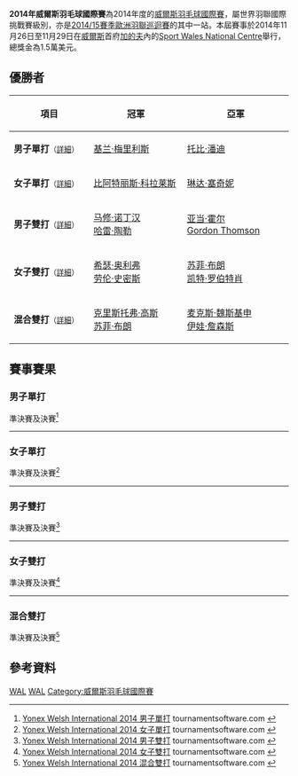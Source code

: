 {{noteTA|G1=Badminton
|1=zh-cn:加的夫;zh-hk:卡迪夫;zh-tw:卡地夫}}
{{infobox badminton event
|name           = 2014年威爾斯羽毛球國際賽
|image          = 
|size           = 
|caption        =
|dates          = 2014年11月26日－11月29日
|number_edition = 
|level          = 4A
|prize_money    = 1.5萬美元
|location       = {{WAL}}[[加的夫|加的夫]]
|venue          = Sport Wales National Centre
|previous       = 2013年威爾斯羽毛球國際賽 
|next           = 2015年威爾斯羽毛球國際賽
}}
'''2014年威爾斯羽毛球國際賽'''為2014年度的[[威爾斯羽毛球國際賽|威爾斯羽毛球國際賽]]，屬世界羽聯國際挑戰賽級別，亦是[[2014/15賽季歐洲羽聯巡迴賽|2014/15賽季歐洲羽聯巡迴賽]]的其中一站。本屆賽事於2014年11月26日至11月29日在[[威爾斯|威爾斯]]首府[[加的夫|加的夫]]內的[[Sport_Wales_National_Centre|Sport Wales National Centre]]舉行，總獎金為1.5萬美元。

== 優勝者 ==
{| class=wikitable style="font-size:small"
!width="200"|項目
!width="250"|冠軍
!width="250"|亞軍
|-
|'''男子單打'''<small>（[[#男子單打|詳細]]）</small>
|{{flagicon|SCO}} [[基兰·梅里利斯|基兰·梅里利斯]]
|{{flagicon|ENG}} [[托比·潘迪|托比·潘迪]]
|-
|'''女子單打'''<small>（[[#女子單打|詳細]]）</small>
|{{flagicon|ESP}} [[比阿特丽斯·科拉莱斯|比阿特丽斯·科拉莱斯]]
|{{flagicon|BUL}} [[琳达·塞奇妮|琳达·塞奇妮]]
|-
|'''男子雙打'''<small>（[[#男子雙打|詳細]]）</small>
|{{flagicon|ENG}} [[马修·诺丁汉|马修·诺丁汉]]<br/>{{flagicon|ENG}} [[哈雷·陶勒|哈雷·陶勒]]
|{{flagicon|SCO}} [[亚当·霍尔|亚当·霍尔]]<br/>{{flagicon|SCO}} [[Gordon_Thomson|Gordon Thomson]]
|-
|'''女子雙打'''<small>（[[#女子雙打|詳細]]）</small>
|{{flagicon|ENG}} [[希瑟·奥利弗|希瑟·奥利弗]]<br/>{{flagicon|ENG}} [[劳伦·史密斯|劳伦·史密斯]]
|{{flagicon|ENG}} [[苏菲·布朗|苏菲·布朗]]<br/>{{flagicon|ENG}} [[凯特·罗伯特肖|凯特·罗伯特肖]]
|-
|'''混合雙打'''<small>（[[#混合雙打|詳細]]）</small>
|{{flagicon|ENG}} [[克里斯托弗·高斯|克里斯托弗·高斯]]<br/>{{flagicon|ENG}} [[苏菲·布朗|苏菲·布朗]]
|{{flagicon|GER}} [[麦克斯·魏斯基申|麦克斯·魏斯基申]]<br/>{{flagicon|GER}} [[伊娃·詹森斯|伊娃·詹森斯]]
|}

== 賽事賽果 ==
=== 男子單打 ===
;準決賽及決賽<ref name="MS">[http://bwf.tournamentsoftware.com/sport/draw.aspx?id=8E473910-26C3-4B8D-A67B-E782409078E6&draw=2 Yonex Welsh International 2014 男子單打] tournamentsoftware.com {{en}}</ref>
{{4TeamBracket-Tennis3-v2
| team-width=200
| RD1-seed1=
| RD1-team1='''{{flagicon|ENG}} [[托比·潘迪|托比·潘迪]]
| RD1-score1-1='''22
| RD1-score1-2='''21
| RD1-score1-3=
| RD1-seed2=8
| RD1-team2={{nowrap|{{flagicon|SLO}} [[伊斯托克·乌特鲁萨|伊斯托克·乌特鲁萨]]}}
| RD1-score2-1=20
| RD1-score2-2=17
| RD1-score2-3=

| RD1-seed3=
| RD1-team3='''{{flagicon|SCO}} [[基兰·梅里利斯|基兰·梅里利斯]]
| RD1-score3-1='''21
| RD1-score3-2='''21
| RD1-score3-3=
| RD1-seed4=
| RD1-team4={{flagicon|AUT}} [[马蒂亚斯·阿尔默|马蒂亚斯·阿尔默]]
| RD1-score4-1=15
| RD1-score4-2=16
| RD1-score4-3=

| RD2-seed1=
| RD2-team1={{flagicon|ENG}} [[托比·潘迪|托比·潘迪]]
| RD2-score1-1=15
| RD2-score1-2=10
| RD2-score1-3=
| RD2-seed2=
| RD2-team2='''{{flagicon|SCO}} [[基兰·梅里利斯|基兰·梅里利斯]]
| RD2-score2-1='''21
| RD2-score2-2='''21
| RD2-score2-3=
}}
----

=== 女子單打 ===
;準決賽及決賽<ref name="WS">[http://bwf.tournamentsoftware.com/sport/draw.aspx?id=8E473910-26C3-4B8D-A67B-E782409078E6&draw=4 Yonex Welsh International 2014 女子單打] {{Wayback|url=http://bwf.tournamentsoftware.com/sport/draw.aspx?id=8E473910-26C3-4B8D-A67B-E782409078E6&draw=4 |date=20191215075855 }} tournamentsoftware.com {{en}}</ref>
{{4TeamBracket-Tennis3-v2
| team-width=200
| RD1-seed1=1
| RD1-team1='''{{nowrap|{{flagicon|ESP}} [[比阿特丽斯·科拉莱斯|比阿特丽斯·科拉莱斯]]}}
| RD1-score1-1='''21
| RD1-score1-2='''21
| RD1-score1-3=
| RD1-seed2=4
| RD1-team2={{flagicon|IND}} [[萨伊利·拉内|萨伊利·拉内]]
| RD1-score2-1=11
| RD1-score2-2=13
| RD1-score2-3=

| RD1-seed3=3
| RD1-team3={{flagicon|ENG}} [[方丹·米卡·查普曼|方丹·米卡·查普曼]]
| RD1-score3-1=19
| RD1-score3-2='''21
| RD1-score3-3=16
| RD1-seed4=2
| RD1-team4='''{{flagicon|BUL}} [[琳达·塞奇妮|琳达·塞奇妮]]
| RD1-score4-1='''21
| RD1-score4-2=12
| RD1-score4-3='''21

| RD2-seed1=1
| RD2-team1='''{{nowrap|{{flagicon|ESP}} [[比阿特丽斯·科拉莱斯|比阿特丽斯·科拉莱斯]]}}
| RD2-score1-1=10
| RD2-score1-2='''21
| RD2-score1-3='''21
| RD2-seed2=2
| RD2-team2={{flagicon|BUL}} [[琳达·塞奇妮|琳达·塞奇妮]]
| RD2-score2-1='''21
| RD2-score2-2=13
| RD2-score2-3=13
}}
----

=== 男子雙打 ===
;準決賽及決賽<ref name="MD">[http://bwf.tournamentsoftware.com/sport/draw.aspx?id=8E473910-26C3-4B8D-A67B-E782409078E6&draw=6 Yonex Welsh International 2014 男子雙打] {{Wayback|url=http://bwf.tournamentsoftware.com/sport/draw.aspx?id=8E473910-26C3-4B8D-A67B-E782409078E6&draw=6 |date=20191215082938 }} tournamentsoftware.com {{en}}</ref>
{{4TeamBracket-Tennis3-v2
| team-width=200
| RD1-seed1=
| RD1-team1='''{{flagicon|ENG}} [[马修·诺丁汉|马修·诺丁汉]]<br/> {{flagicon|ENG}} [[哈雷·陶勒|哈雷·陶勒]]
| RD1-score1-1='''21
| RD1-score1-2='''21
| RD1-score1-3=
| RD1-seed2=5
| RD1-team2={{flagicon|ENG}} [[加里·福克斯|加里·福克斯]]<br/> {{flagicon|ENG}} [[本·斯塔夫斯基|本·斯塔夫斯基]]
| RD1-score2-1=6
| RD1-score2-2=18
| RD1-score2-3=

| RD1-seed3=
| RD1-team3={{flagicon|ENG}} [[克里斯托弗·高斯|克里斯托弗·高斯]]<br/> {{flagicon|SCO}} [[保罗·范·里特维德|保罗·范·里特维德]]
| RD1-score3-1=17
| RD1-score3-2='''21
| RD1-score3-3=18
| RD1-seed4=
| RD1-team4='''{{flagicon|SCO}} [[亚当·霍尔|亚当·霍尔]]<br/> {{flagicon|SCO}} [[Gordon_Thomson|Gordon Thomson]]
| RD1-score4-1='''21
| RD1-score4-2=17
| RD1-score4-3='''21

| RD2-seed1=
| RD2-team1='''{{flagicon|ENG}} [[马修·诺丁汉|马修·诺丁汉]]<br/> {{flagicon|ENG}} [[哈雷·陶勒|哈雷·陶勒]]
| RD2-score1-1='''21
| RD2-score1-2='''21
| RD2-score1-3=
| RD2-seed2=
| RD2-team2={{flagicon|SCO}} [[亚当·霍尔|亚当·霍尔]]<br/> {{flagicon|SCO}} [[Gordon_Thomson|Gordon Thomson]]
| RD2-score2-1=15
| RD2-score2-2=13
| RD2-score2-3=
}}
----

=== 女子雙打 ===
;準決賽及決賽<ref name="WD">[http://www.tournamentsoftware.com/sport/draw.aspx?id=8813CBE9-027F-4234-AA67-105C5149C912&draw=8 Yonex Welsh International 2014 女子雙打] tournamentsoftware.com {{en}}</ref>
{{4TeamBracket-Tennis3-v2
| team-width=200
| RD1-seed1=1
| RD1-team1={{flagicon|BUL}} [[加夫列拉·斯托伊娃|加夫列拉·斯托伊娃]]<br/> {{flagicon|BUL}} [[斯蒂法尼·斯托伊娃|斯蒂法尼·斯托伊娃]]
| RD1-score1-1=19
| RD1-score1-2=19
| RD1-score1-3=
| RD1-seed2=4
| RD1-team2='''{{flagicon|ENG}} [[希瑟·奥利弗|希瑟·奥利弗]]<br/> {{flagicon|ENG}} [[劳伦·史密斯|劳伦·史密斯]]
| RD1-score2-1='''21
| RD1-score2-2='''21
| RD1-score2-3=

| RD1-seed3=
| RD1-team3={{flagicon|ENG}} [[珍妮·穆尔|珍妮·穆尔]]<br/> {{flagicon|ENG}} [[维多利亚·威廉斯|维多利亚·威廉斯]]
| RD1-score3-1=7
| RD1-score3-2=18
| RD1-score3-3=
| RD1-seed4=
| RD1-team4='''{{flagicon|ENG}} [[苏菲·布朗|苏菲·布朗]]<br/> {{flagicon|ENG}} [[凯特·罗伯特肖|凯特·罗伯特肖]]
| RD1-score4-1='''21
| RD1-score4-2='''21
| RD1-score4-3=

| RD2-seed1=4
| RD2-team1='''{{flagicon|ENG}} [[希瑟·奥利弗|希瑟·奥利弗]]<br/> {{flagicon|ENG}} [[劳伦·史密斯|劳伦·史密斯]]
| RD2-score1-1='''21
| RD2-score1-2='''21
| RD2-score1-3=
| RD2-seed2=
| RD2-team2={{flagicon|ENG}} [[苏菲·布朗|苏菲·布朗]]<br/> {{flagicon|ENG}} [[凯特·罗伯特肖|凯特·罗伯特肖]]
| RD2-score2-1=11
| RD2-score2-2=17
| RD2-score2-3=
}}
----

=== 混合雙打 ===
;準決賽及決賽<ref name="XD">[http://www.tournamentsoftware.com/sport/draw.aspx?id=8813CBE9-027F-4234-AA67-105C5149C912&draw=10 Yonex Welsh International 2014 混合雙打] tournamentsoftware.com {{en}}</ref>
{{4TeamBracket-Tennis3-v2
| team-width=200
| RD1-seed1=1
| RD1-team1={{flagicon|CAN}} [[吳駿義|吳駿義]]<br/> {{flagicon|CAN}} [[亚历山德拉·布鲁斯|亚历山德拉·布鲁斯]]
| RD1-score1-1=20
| RD1-score1-2='''21
| RD1-score1-3=15
| RD1-seed2=
| RD1-team2='''{{flagicon|ENG}} [[克里斯托弗·高斯|克里斯托弗·高斯]]<br/> {{flagicon|ENG}} [[苏菲·布朗|苏菲·布朗]]
| RD1-score2-1='''22
| RD1-score2-2=19
| RD1-score2-3='''21

| RD1-seed3=4
| RD1-team3={{flagicon|ENG}} [[格雷戈里·梅尔斯|格雷戈里·梅尔斯]]<br/> {{flagicon|ENG}} [[珍妮·穆尔|珍妮·穆尔]]
| RD1-score3-1=20
| RD1-score3-2=16
| RD1-score3-3=
| RD1-seed4=
| RD1-team4='''{{flagicon|GER}} [[麦克斯·魏斯基申|麦克斯·魏斯基申]]<br/> {{flagicon|GER}} [[伊娃·詹森斯|伊娃·詹森斯]]
| RD1-score4-1='''22
| RD1-score4-2='''21
| RD1-score4-3=

| RD2-seed1=
| RD2-team1='''{{flagicon|ENG}} [[克里斯托弗·高斯|克里斯托弗·高斯]]<br/> {{flagicon|ENG}} [[苏菲·布朗|苏菲·布朗]]
| RD2-score1-1=18
| RD2-score1-2='''21
| RD2-score1-3='''21
| RD2-seed2=
| RD2-team2={{flagicon|GER}} [[麦克斯·魏斯基申|麦克斯·魏斯基申]]<br/> {{flagicon|GER}} [[伊娃·詹森斯|伊娃·詹森斯]]
| RD2-score2-1='''21
| RD2-score2-2=16
| RD2-score2-3=14
}}

== 參考資料 ==
{{Reflist}}

[[Category:2014年世界羽聯國際挑戰賽|WAL]]
[[Category:2014/15賽季歐洲羽聯巡迴賽|WAL]]
[[Category:威爾斯羽毛球國際賽|Category:威爾斯羽毛球國際賽]]